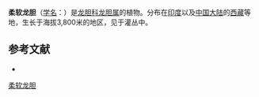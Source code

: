 {{Speciesbox
| name = 柔软龙胆
| status = 
| status_system = 
| image =
| genus = Gentiana
| species = prainii
| authority = Burk.
}}

'''柔软龙胆'''（[[学名|学名]]：{{lang|la|''Gentiana prainii''}}）是[[龙胆科|龙胆科]][[龙胆属|龙胆属]]的植物。分布在[[印度|印度]]以及[[中国大陆|中国大陆]]的[[西藏|西藏]]等地，生长于海拔3,800米的地区，见于灌丛中。

== 参考文献 ==
<div class="references-small">
* {{FRPS|柔软龙胆}}
</div>
{{Taxonbar|from=Q11108544}}

[[Category:龙胆属|柔软龙胆]]


{{植物小作品}}